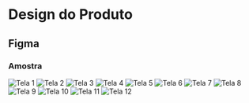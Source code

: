 # Design do Produto


## Figma

### Amostra

<div
  style={{
    display: "grid",
    gridTemplateColumns: "repeat(auto-fill, minmax(200px, 1fr))",
    gap: "16px",
    alignItems: "center",
  }}
>
  <Image src="/tela_1.png" alt="Tela 1" width={300} height={300} />
  <Image src="/tela_2.png" alt="Tela 2" width={300} height={300} />
  <Image src="/tela_3.png" alt="Tela 3" width={300} height={300} />
  <Image src="/tela_4.png" alt="Tela 4" width={300} height={300} />
  <Image src="/tela_5.png" alt="Tela 5" width={300} height={300} />
  <Image src="/tela_6.png" alt="Tela 6" width={300} height={300} />
  <Image src="/tela_7.png" alt="Tela 7" width={300} height={300} />
  <Image src="/tela_8.png" alt="Tela 8" width={300} height={300} />
  <Image src="/tela_9.png" alt="Tela 9" width={300} height={300} />
  <Image src="/tela_10.png" alt="Tela 10" width={300} height={300} />
  <Image src="/tela_11.png" alt="Tela 11" width={300} height={300} />
  <Image src="/tela_12.png" alt="Tela 12" width={300} height={300} />
</div>

